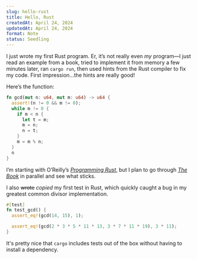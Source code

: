 ```yaml
---
slug: hello-rust
title: Hello, Rust
createdAt: April 24, 2024
updatedAt: April 24, 2024
format: Note
status: Seedling
---
```


I just wrote my first Rust program. Er, it’s not really even _my_ program—I just read an example from a book, tried to implement it from memory a few minutes later, ran `cargo run`, then used hints from the Rust compiler to fix my code. First impression…the hints are really good!

Here’s the function:

```rust
fn gcd(mut n: u64, mut m: u64) -> u64 {
  assert!(n != 0 && m != 0);
  while m != 0 {
    if m < n {
      let t = m;
      m = n;
      n = t;
    }
    m = m % n;
  }
  n
}
```

I’m starting with O’Reilly’s [_Programming Rust_](https://www.oreilly.com/library/view/programming-rust-2nd/9781492052586/), but I plan to go through [_The Book_](https://doc.rust-lang.org/stable/book/) in parallel and see what sticks.

I also <del>wrote</del> _copied_ my first test in Rust, which quickly caught a bug in my greatest common divisor implementation.

```rust
#[test]
fn test_gcd() {
  assert_eq!(gcd(14, 15), 1);

  assert_eq!(gcd(2 * 3 * 5 * 11 * 13, 3 * 7 * 11 * 19), 3 * 11);
}
```

It's pretty nice that `cargo` includes tests out of the box without having to install a dependency.
